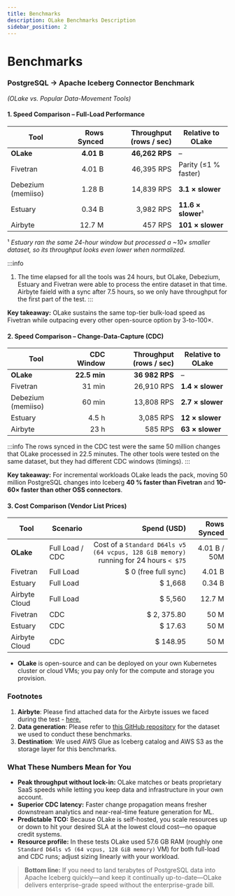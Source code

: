```yaml
---
title: Benchmarks
description: OLake Benchmarks Description
sidebar_position: 2
---
```


# Benchmarks

### PostgreSQL → Apache Iceberg Connector Benchmark

_(OLake vs. Popular Data-Movement Tools)_

#### 1. Speed Comparison – **Full-Load Performance**

| Tool               | Rows Synced | Throughput (rows / sec) | Relative to OLake    |
| ------------------ | ----------: | ----------------------: | -------------------- |
| **OLake**          |  **4.01 B** |          **46,262 RPS** | –                    |
| Fivetran           |      4.01 B |              46,395 RPS | Parity (≤1 % faster) |
| Debezium (memiiso) |      1.28 B |              14,839 RPS | **3.1 × slower**     |
| Estuary            |      0.34 B |               3,982 RPS | **11.6 × slower**¹   |
| Airbyte            |      12.7 M |                 457 RPS | **101 × slower**     |

¹ _Estuary ran the same 24-hour window but processed a \~10× smaller dataset, so its throughput looks even lower when normalized._

:::info
1. The time elapsed for all the tools was 24 hours, but OLake, Debezium, Estuary and Fivetran were able to process the entire dataset in that time. Airbyte faield with a sync after 7.5 hours, so we only have throughput for the first part of the test.
:::

**Key takeaway:** OLake sustains the same top-tier bulk-load speed as Fivetran while outpacing every other open-source option by 3-to-100×.

#### 2. Speed Comparison – **Change-Data-Capture (CDC)**

| Tool               |   CDC Window | Throughput (rows / sec) | Relative to OLake |
| ------------------ | -----------: | ----------------------: | ----------------- |
| **OLake**          | **22.5 min** |          **36 982 RPS** | –                 |
| Fivetran           |       31 min |              26,910 RPS | **1.4 × slower**  |
| Debezium (memiiso) |       60 min |              13,808 RPS | **2.7 × slower**  |
| Estuary            |        4.5 h |               3,085 RPS | **12 × slower**   |
| Airbyte            |         23 h |                 585 RPS | **63 × slower**   |

:::info
The rows synced in the CDC test were the same 50 million changes that OLake processed in 22.5 minutes. The other tools were tested on the same dataset, but they had different CDC windows (timings).
:::

**Key takeaway:** For incremental workloads OLake leads the pack, moving 50 million PostgreSQL changes into Iceberg **40 % faster than Fivetran** and **10-60× faster than other OSS connectors**.



#### 3. Cost Comparison (Vendor List Prices)

| Tool          | Scenario        |                                                                           Spend (USD) |  Rows Synced |
| ------------- | --------------- | ------------------------------------------------------------------------------------: | -----------: |
| **OLake**     | Full Load / CDC | Cost of a `Standard D64ls v5 (64 vcpus, 128 GiB memory)` running for 24 hours `< $75` | 4.01 B / 50M |
| Fivetran      | Full Load       |                                                                 \$ 0 (free full sync) |       4.01 B |
| Estuary       | Full Load       |                                                                              \$ 1,668 |       0.34 B |
| Airbyte Cloud | Full Load       |                                                                              \$ 5,560 |       12.7 M |
| Fivetran      | CDC             |                                                                              \$ 2, 375.80 |         50 M |
| Estuary       | CDC             |                                                                              \$ 17.63 |         50 M |
| Airbyte Cloud | CDC             |                                                                             \$ 148.95 |         50 M |

- **OLake** is open-source and can be deployed on your own Kubernetes cluster or cloud VMs; you pay only for the compute and storage you provision.

### Footnotes
1. **Airbyte**: Please find attached data for the Airbyte issues we faced during the test - [here.](https://drive.google.com/drive/folders/10oWFBp-MELPSBdIzYJFqXlyHpmPykT_p?usp=sharing)
2. **Data generation**: Please refer to [this GitHub repository](https://github.com/datazip-inc/nyc-taxi-data-benchmark/tree/remote-postgres) for the dataset we used to conduct these benchmarks. 
3. **Destination**: We used AWS Glue as Iceberg catalog and AWS S3 as the storage layer for this benchmarks. 


### What These Numbers Mean for You

- **Peak throughput without lock-in:** OLake matches or beats proprietary SaaS speeds while letting you keep data and infrastructure in your own account.
- **Superior CDC latency:** Faster change propagation means fresher downstream analytics and near-real-time feature generation for ML.
- **Predictable TCO:** Because OLake is self-hosted, you scale resources up or down to hit your desired SLA at the lowest cloud cost—no opaque credit systems.
- **Resource profile:** In these tests OLake used 57.6 GB RAM (roughly one `Standard D64ls v5 (64 vcpus, 128 GiB memory)` VM) for both full-load and CDC runs; adjust sizing linearly with your workload.

> **Bottom line:** If you need to land terabytes of PostgreSQL data into Apache Iceberg quickly—and keep it continually up-to-date—OLake delivers enterprise-grade speed without the enterprise-grade bill.
